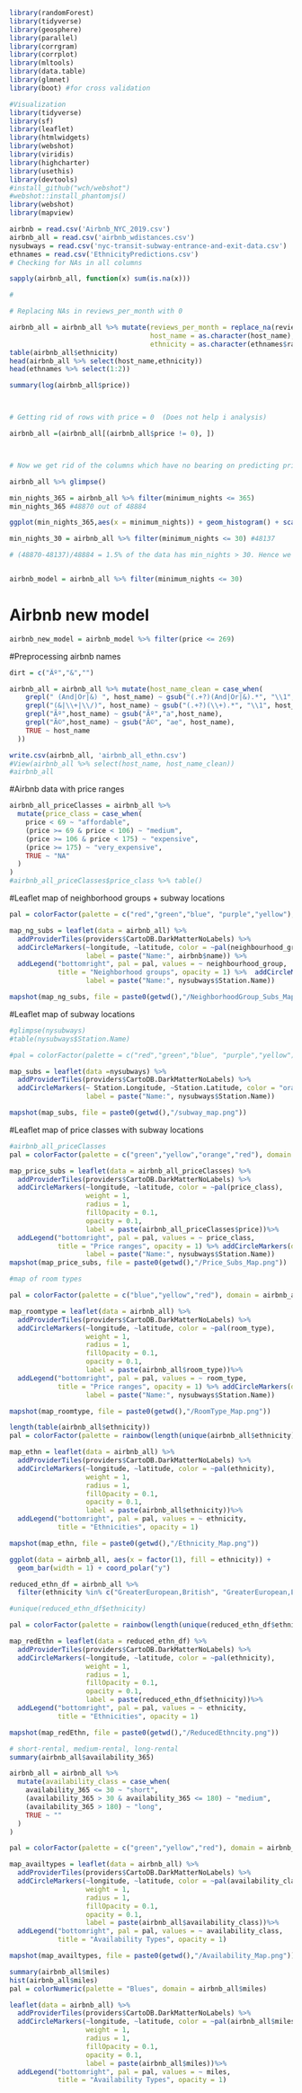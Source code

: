 ```{r}
library(randomForest)
library(tidyverse)
library(geosphere)
library(parallel)
library(corrgram)
library(corrplot)
library(mltools)
library(data.table)
library(glmnet)
library(boot) #for cross validation

#Visualization
library(tidyverse)
library(sf)
library(leaflet)
library(htmlwidgets)
library(webshot)
library(viridis)
library(highcharter)
library(usethis)
library(devtools)
#install_github("wch/webshot")
#webshot::install_phantomjs()
library(webshot)
library(mapview)
```

```{r}
airbnb = read.csv('Airbnb_NYC_2019.csv')
airbnb_all = read.csv('airbnb_wdistances.csv')
nysubways = read.csv('nyc-transit-subway-entrance-and-exit-data.csv')
ethnames = read.csv('EthnicityPredictions.csv')
# Checking for NAs in all columns

sapply(airbnb_all, function(x) sum(is.na(x)))

#

# Replacing NAs in reviews_per_month with 0

airbnb_all = airbnb_all %>% mutate(reviews_per_month = replace_na(reviews_per_month, 0),
                                   host_name = as.character(host_name),
                                   ethnicity = as.character(ethnames$race))
table(airbnb_all$ethnicity)
head(airbnb_all %>% select(host_name,ethnicity))
head(ethnames %>% select(1:2))
```

```{r}
summary(log(airbnb_all$price))



# Getting rid of rows with price = 0  (Does not help i analysis)

airbnb_all =(airbnb_all[(airbnb_all$price != 0), ])



# Now we get rid of the columns which have no bearing on predicting price

airbnb_all %>% glimpse()

min_nights_365 = airbnb_all %>% filter(minimum_nights <= 365)
min_nights_365 #48870 out of 48884

ggplot(min_nights_365,aes(x = minimum_nights)) + geom_histogram() + scale_x_continuous(breaks = seq(0,365, by = 40)) # most nights within 30 

min_nights_30 = airbnb_all %>% filter(minimum_nights <= 30) #48137

# (48870-48137)/48884 = 1.5% of the data has min_nights > 30. Hence we get rid of those rows


airbnb_model = airbnb_all %>% filter(minimum_nights <= 30)
```

# Airbnb new model
```{r}
airbnb_new_model = airbnb_model %>% filter(price <= 269)
```


#Preprocessing airbnb names
```{r}
dirt = c("Ãº","&","")

airbnb_all = airbnb_all %>% mutate(host_name_clean = case_when(
    grepl(" (And|Or|&) ", host_name) ~ gsub("(.+?)(And|Or|&).*", "\\1", host_name),
    grepl("(&|\\+|\\/)", host_name) ~ gsub("(.+?)(\\+).*", "\\1", host_name),
    grepl("Ãº",host_name) ~ gsub("Ãº","a",host_name),
    grepl("Ã©",host_name) ~ gsub("Ã©", "ae", host_name),
    TRUE ~ host_name
  ))

write.csv(airbnb_all, 'airbnb_all_ethn.csv')
#View(airbnb_all %>% select(host_name, host_name_clean))
#airbnb_all
```


#Airbnb data with price ranges
```{r}
airbnb_all_priceClasses = airbnb_all %>%
  mutate(price_class = case_when(
    price < 69 ~ "affordable",
    (price >= 69 & price < 106) ~ "medium",
    (price >= 106 & price < 175) ~ "expensive",
    (price >= 175) ~ "very_expensive",
    TRUE ~ "NA"
  )
)
#airbnb_all_priceClasses$price_class %>% table()
```

#Leaflet map of neighborhood groups + subway locations

```{r}
pal = colorFactor(palette = c("red","green","blue", "purple","yellow"), domain = airbnb_all$neighbourhood_group)

map_ng_subs = leaflet(data = airbnb_all) %>% 
  addProviderTiles(providers$CartoDB.DarkMatterNoLabels) %>% 
  addCircleMarkers(~longitude, ~latitude, color = ~pal(neighbourhood_group), weight = 1, radius = 1, fillOpacity = 0.1, opacity = 0.1,
                   label = paste("Name:", airbnb$name)) %>% 
  addLegend("bottomright", pal = pal, values = ~ neighbourhood_group,
            title = "Neighborhood groups", opacity = 1) %>%  addCircleMarkers(data = nysubways, ~ Station.Longitude, ~Station.Latitude, color = "orange", weight = 1, radius = 1, fillOpacity = 0.1, opacity = 1,
                   label = paste("Name:", nysubways$Station.Name))

mapshot(map_ng_subs, file = paste0(getwd(),"/NeighborhoodGroup_Subs_Map.png"))
```

#Leaflet map of subway locations

```{r}
#glimpse(nysubways)
#table(nysubways$Station.Name)

#pal = colorFactor(palette = c("red","green","blue", "purple","yellow"), domain = airbnb_all$neighbourhood_group)

map_subs = leaflet(data =nysubways) %>% 
  addProviderTiles(providers$CartoDB.DarkMatterNoLabels) %>% 
  addCircleMarkers(~ Station.Longitude, ~Station.Latitude, color = "orange", weight = 1, radius = 1, fillOpacity = 0.1, opacity = 0.1,
                   label = paste("Name:", nysubways$Station.Name))

mapshot(map_subs, file = paste0(getwd(),"/subway_map.png"))
```

#Leaflet map of price classes with subway locations

```{r}
#airbnb_all_priceClasses
pal = colorFactor(palette = c("green","yellow","orange","red"), domain = airbnb_all_priceClasses$price_class)

map_price_subs = leaflet(data = airbnb_all_priceClasses) %>% 
  addProviderTiles(providers$CartoDB.DarkMatterNoLabels) %>% 
  addCircleMarkers(~longitude, ~latitude, color = ~pal(price_class),
                   weight = 1,
                   radius = 1,
                   fillOpacity = 0.1,
                   opacity = 0.1,
                   label = paste(airbnb_all_priceClasses$price))%>% 
  addLegend("bottomright", pal = pal, values = ~ price_class,
            title = "Price ranges", opacity = 1) %>% addCircleMarkers(data = nysubways, ~ Station.Longitude, ~Station.Latitude, color = "white", weight = 1, radius = 1, fillOpacity = 0.1, opacity = 1,
                   label = paste("Name:", nysubways$Station.Name))
mapshot(map_price_subs, file = paste0(getwd(),"/Price_Subs_Map.png"))
```
```{r}
#map of room types

pal = colorFactor(palette = c("blue","yellow","red"), domain = airbnb_all$room_type)

map_roomtype = leaflet(data = airbnb_all) %>% 
  addProviderTiles(providers$CartoDB.DarkMatterNoLabels) %>% 
  addCircleMarkers(~longitude, ~latitude, color = ~pal(room_type),
                   weight = 1,
                   radius = 1,
                   fillOpacity = 0.1,
                   opacity = 0.1,
                   label = paste(airbnb_all$room_type))%>% 
  addLegend("bottomright", pal = pal, values = ~ room_type,
            title = "Price ranges", opacity = 1) %>% addCircleMarkers(data = nysubways, ~ Station.Longitude, ~Station.Latitude, color = "white", weight = 1, radius = 1, fillOpacity = 0.1, opacity = 1,
                   label = paste("Name:", nysubways$Station.Name))

mapshot(map_roomtype, file = paste0(getwd(),"/RoomType_Map.png"))
```


```{r}
length(table(airbnb_all$ethnicity))
pal = colorFactor(palette = rainbow(length(unique(airbnb_all$ethnicity))), domain = airbnb_all$ethnicity)

map_ethn = leaflet(data = airbnb_all) %>% 
  addProviderTiles(providers$CartoDB.DarkMatterNoLabels) %>% 
  addCircleMarkers(~longitude, ~latitude, color = ~pal(ethnicity),
                   weight = 1,
                   radius = 1,
                   fillOpacity = 0.1,
                   opacity = 0.1,
                   label = paste(airbnb_all$ethnicity))%>% 
  addLegend("bottomright", pal = pal, values = ~ ethnicity,
            title = "Ethnicities", opacity = 1)

mapshot(map_ethn, file = paste0(getwd(),"/Ethnicity_Map.png"))
```

```{r}
ggplot(data = airbnb_all, aes(x = factor(1), fill = ethnicity)) +
  geom_bar(width = 1) + coord_polar("y")
```
```{r}
reduced_ethn_df = airbnb_all %>% 
  filter(ethnicity %in% c("GreaterEuropean,British", "GreaterEuropean,EastEuropean", "GreaterAfrican,Africans","GreaterAfrican,Muslim"))

#unique(reduced_ethn_df$ethnicity)
```

```{r}
pal = colorFactor(palette = rainbow(length(unique(reduced_ethn_df$ethnicity))), domain = reduced_ethn_df$ethnicity)

map_redEthn = leaflet(data = reduced_ethn_df) %>% 
  addProviderTiles(providers$CartoDB.DarkMatterNoLabels) %>% 
  addCircleMarkers(~longitude, ~latitude, color = ~pal(ethnicity),
                   weight = 1,
                   radius = 1,
                   fillOpacity = 0.1,
                   opacity = 0.1,
                   label = paste(reduced_ethn_df$ethnicity))%>% 
  addLegend("bottomright", pal = pal, values = ~ ethnicity,
            title = "Ethnicities", opacity = 1)

mapshot(map_redEthn, file = paste0(getwd(),"/ReducedEthncity.png"))
```

```{r}
# short-rental, medium-rental, long-rental 
summary(airbnb_all$availability_365)

airbnb_all = airbnb_all %>%
  mutate(availability_class = case_when(
    availability_365 <= 30 ~ "short",
    (availability_365 > 30 & availability_365 <= 180) ~ "medium",
    (availability_365 > 180) ~ "long",
    TRUE ~ ""
  )
)
```

```{r}

pal = colorFactor(palette = c("green","yellow","red"), domain = airbnb_all$availability_class)

map_availtypes = leaflet(data = airbnb_all) %>% 
  addProviderTiles(providers$CartoDB.DarkMatterNoLabels) %>% 
  addCircleMarkers(~longitude, ~latitude, color = ~pal(availability_class),
                   weight = 1,
                   radius = 1,
                   fillOpacity = 0.1,
                   opacity = 0.1,
                   label = paste(airbnb_all$availability_class))%>% 
  addLegend("bottomright", pal = pal, values = ~ availability_class,
            title = "Availability Types", opacity = 1)

mapshot(map_availtypes, file = paste0(getwd(),"/Availability_Map.png"))
```

```{r}
summary(airbnb_all$miles)
hist(airbnb_all$miles)
pal = colorNumeric(palette = "Blues", domain = airbnb_all$miles)

leaflet(data = airbnb_all) %>% 
  addProviderTiles(providers$CartoDB.DarkMatterNoLabels) %>% 
  addCircleMarkers(~longitude, ~latitude, color = ~pal(airbnb_all$miles),
                   weight = 1,
                   radius = 1,
                   fillOpacity = 0.1,
                   opacity = 0.1,
                   label = paste(airbnb_all$miles))%>% 
  addLegend("bottomright", pal = pal, values = ~ miles,
            title = "Availability Types", opacity = 1)
```

